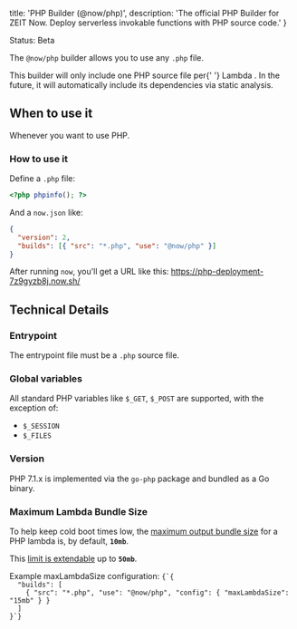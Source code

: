 
  title: 'PHP Builder (@now/php)',
  description:
    'The official PHP Builder for ZEIT Now. Deploy serverless invokable functions with PHP source code.'
}

<Tag>Status: Beta</Tag>

The `@now/php` builder allows you to use any `.php` file.

<Note>
  This builder will only include one PHP source file per{' '}
  <GenericLink href="/docs/v2/deployments/concepts/lambdas">Lambda</GenericLink>
  . In the future, it will automatically include its dependencies via static
  analysis.
</Note>

## When to use it

Whenever you want to use PHP.

### How to use it

Define a `.php` file:

```php
<?php phpinfo(); ?>
```

And a `now.json` like:

```json
{
  "version": 2,
  "builds": [{ "src": "*.php", "use": "@now/php" }]
}
```

After running `now`, you'll get a URL like this: https://php-deployment-7z9gyzb8j.now.sh/

## Technical Details

### Entrypoint

The entrypoint file must be a `.php` source file.

### Global variables

All standard PHP variables like `$_GET`, `$_POST` are supported, with the exception of:

- `$_SESSION`
- `$_FILES`

### Version

PHP 7.1.x is implemented via the `go-php` package and bundled as a Go binary.

### Maximum Lambda Bundle Size

To help keep cold boot times low, the [maximum output bundle size](/docs/v2/deployments/concepts/lambdas#maximum-bundle-size) for a PHP lambda is, by default, **`10mb`**.

This [limit is extendable](/docs/v2/deployments/builders/overview#configuring-output-lambda-size) up to **`50mb`**.

<Example>
  <span>
    Example <InlineCode>maxLambdaSize</InlineCode> configuration:
  </span>
  <Code lang="json">{`{
  "builds": [
    { "src": "*.php", "use": "@now/php", "config": { "maxLambdaSize": "15mb" } }
  ]
}`}</Code>
</Example>

